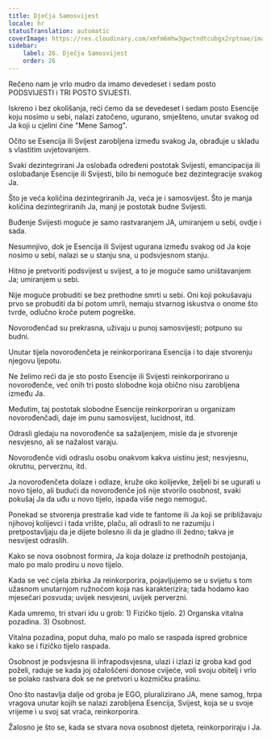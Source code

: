 ```yaml
---
title: Dječja Samosvijest
locale: hr
statusTranslation: automatic
coverImage: https://res.cloudinary.com/xmfm6mhw3gwctndtcubgx2rptnae/image/upload/v1740468922/small_cover_tratado_de_psicologia_revolucionaria_a4c0dca4e0.webp
sidebar:
    label: 26. Dječja Samosvijest
    order: 26
---
```

Rečeno nam je vrlo mudro da imamo devedeset i sedam posto PODSVIJESTI i TRI POSTO SVIJESTI.

Iskreno i bez okolišanja, reći ćemo da se devedeset i sedam posto Esencije koju nosimo u sebi, nalazi zatočeno, ugurano, smješteno, unutar svakog od Ja koji u cjelini čine "Mene Samog".

Očito se Esencija ili Svijest zarobljena između svakog Ja, obrađuje u skladu s vlastitim uvjetovanjem.

Svaki dezintegrirani Ja oslobađa određeni postotak Svijesti, emancipacija ili oslobađanje Esencije ili Svijesti, bilo bi nemoguće bez dezintegracije svakog Ja.

Što je veća količina dezintegriranih Ja, veća je i samosvijest. Što je manja količina dezintegriranih Ja, manji je postotak budne Svijesti.

Buđenje Svijesti moguće je samo rastvaranjem JA, umiranjem u sebi, ovdje i sada.

Nesumnjivo, dok je Esencija ili Svijest ugurana između svakog od Ja koje nosimo u sebi, nalazi se u stanju sna, u podsvjesnom stanju.

Hitno je pretvoriti podsvijest u svijest, a to je moguće samo uništavanjem Ja; umiranjem u sebi.

Nije moguće probuditi se bez prethodne smrti u sebi. Oni koji pokušavaju prvo se probuditi da bi potom umrli, nemaju stvarnog iskustva o onome što tvrde, odlučno kroče putem pogreške.

Novorođenčad su prekrasna, uživaju u punoj samosvijesti; potpuno su budni.

Unutar tijela novorođenčeta je reinkorporirana Esencija i to daje stvorenju njegovu ljepotu.

Ne želimo reći da je sto posto Esencije ili Svijesti reinkorporirano u novorođenče, već onih tri posto slobodne koja obično nisu zarobljena između Ja.

Međutim, taj postotak slobodne Esencije reinkorporiran u organizam novorođenčadi, daje im punu samosvijest, lucidnost, itd.

Odrasli gledaju na novorođenče sa sažaljenjem, misle da je stvorenje nesvjesno, ali se nažalost varaju.

Novorođenče vidi odraslu osobu onakvom kakva uistinu jest; nesvjesnu, okrutnu, perverznu, itd.

Ja novorođenčeta dolaze i odlaze, kruže oko kolijevke, željeli bi se ugurati u novo tijelo, ali budući da novorođenče još nije stvorilo osobnost, svaki pokušaj Ja da uđu u novo tijelo, ispada više nego nemoguć.

Ponekad se stvorenja prestraše kad vide te fantome ili Ja koji se približavaju njihovoj kolijevci i tada vrište, plaču, ali odrasli to ne razumiju i pretpostavljaju da je dijete bolesno ili da je gladno ili žedno; takva je nesvijest odraslih.

Kako se nova osobnost formira, Ja koja dolaze iz prethodnih postojanja, malo po malo prodiru u novo tijelo.

Kada se već cijela zbirka Ja reinkorporira, pojavljujemo se u svijetu s tom užasnom unutarnjom ružnoćom koja nas karakterizira; tada hodamo kao mjesečari posvuda; uvijek nesvjesni, uvijek perverzni.

Kada umremo, tri stvari idu u grob: 1) Fizičko tijelo. 2) Organska vitalna pozadina. 3) Osobnost.

Vitalna pozadina, poput duha, malo po malo se raspada ispred grobnice kako se i fizičko tijelo raspada.

Osobnost je podsvjesna ili infrapodsvjesna, ulazi i izlazi iz groba kad god poželi, raduje se kada joj ožalošćeni donose cvijeće, voli svoju obitelj i vrlo se polako rastvara dok se ne pretvori u kozmičku prašinu.

Ono što nastavlja dalje od groba je EGO, pluralizirano JA, mene samog, hrpa vragova unutar kojih se nalazi zarobljena Esencija, Svijest, koja se u svoje vrijeme i u svoj sat vraća, reinkorporira.

Žalosno je što se, kada se stvara nova osobnost djeteta, reinkorporiraju i Ja.

